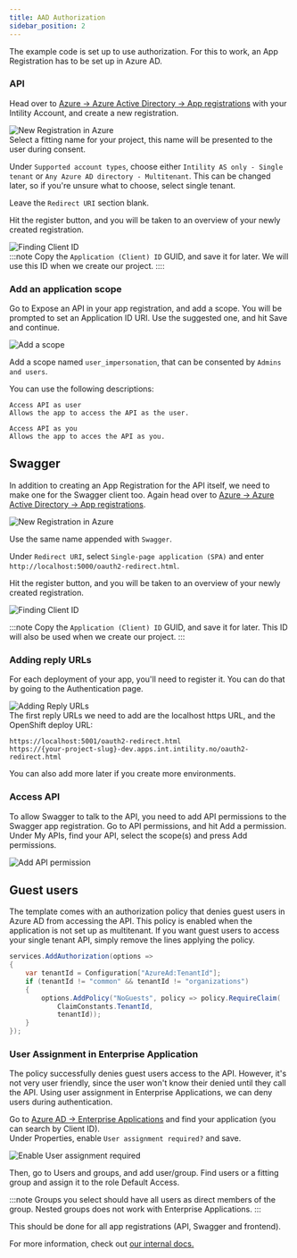 ```yaml
---
title: AAD Authorization
sidebar_position: 2
---
```


The example code is set up to use authorization. For this to work, an App Registration has to be set up in Azure AD.

### API

Head over to [Azure -> Azure Active Directory -> App registrations](https://portal.azure.com/#blade/Microsoft_AAD_IAM/ActiveDirectoryMenuBlade/RegisteredApps)
with your Intility Account, and create a new registration.

![New Registration in Azure](/img/azure-new-dotnet.png)  
Select a fitting name for your project, this name will be presented to the user during consent.

Under `Supported account types`, choose either `Intility AS only - Single tenant` or `Any Azure AD directory - Multitenant`.
This can be changed later, so if you're unsure what to choose, select single tenant.

Leave the `Redirect URI` section blank.

Hit the register button, and you will be taken to an overview of your newly created registration.

![Finding Client ID](/img/azure-clientid-dotnet.png)  
:::note
Copy the `Application (Client) ID` GUID, and save it for later. We will use this ID when we create our project.
::::

### Add an application scope

Go to Expose an API in your app registration, and add a scope.
You will be prompted to set an Application ID URI.
Use the suggested one, and hit Save and continue.

![Add a scope](/img/azure-add-scope.png)

Add a scope named `user_impersonation`, that can be consented by `Admins and users`.

You can use the following descriptions:

```
Access API as user
Allows the app to access the API as the user.

Access API as you
Allows the app to acces the API as you.
```

## Swagger

In addition to creating an App Registration for the API itself, we need to make one for the Swagger client too.
Again head over to [Azure -> Azure Active Directory -> App registrations](https://portal.azure.com/#blade/Microsoft_AAD_IAM/ActiveDirectoryMenuBlade/RegisteredApps).

![New Registration in Azure](/img/azure-new-swagger.png)

Use the same name appended with `Swagger`.

Under `Redirect URI`, select `Single-page application (SPA)` and enter `http://localhost:5000/oauth2-redirect.html`.

Hit the register button, and you will be taken to an overview of your newly created registration.

![Finding Client ID](/img/azure-clientid-swagger.png)

:::note
Copy the `Application (Client) ID` GUID, and save it for later. This ID will also be used when we create our project.
:::

### Adding reply URLs

For each deployment of your app, you'll need to register it. You can do that by going to the Authentication page.

![Adding Reply URLs](/img/azure-replyurls-swagger.png)  
The first reply URLs we need to add are the localhost https URL, and the OpenShift deploy URL:

```
https://localhost:5001/oauth2-redirect.html
https://{your-project-slug}-dev.apps.int.intility.no/oauth2-redirect.html
```

You can also add more later if you create more environments.

### Access API

To allow Swagger to talk to the API, you need to add API permissions to the Swagger app registration.
Go to API permissions, and hit Add a permission.
Under My APIs, find your API, select the scope(s) and press Add permissions.

![Add API permission](/img/azure-api-permissions.png)

## Guest users

The template comes with an authorization policy that denies guest users in Azure AD from accessing the API.
This policy is enabled when the application is not set up as multitenant.
If you want guest users to access your single tenant API, simply remove the lines applying the policy.

```csharp title=Startup.cs
services.AddAuthorization(options =>
{
    var tenantId = Configuration["AzureAd:TenantId"];
    if (tenantId != "common" && tenantId != "organizations")
    {
        options.AddPolicy("NoGuests", policy => policy.RequireClaim(
            ClaimConstants.TenantId,
            tenantId));
    }
});
```

### User Assignment in Enterprise Application

The policy successfully denies guest users access to the API.
However, it's not very user friendly, since the user won't know their denied until they call the API.
Using user assignment in Enterprise Applications, we can deny users during authentication.

Go to [Azure AD -> Enterprise Applications](https://portal.azure.com/#blade/Microsoft_AAD_IAM/StartboardApplicationsMenuBlade/AllApps/menuId/) and find your application (you can search by Client ID).  
Under Properties, enable `User assignment required?` and save.

![Enable User assignment required](/img/azure-user-assignment.png)

Then, go to Users and groups, and add user/group. Find users or a fitting group and assign it to the role Default Access.

:::note
Groups you select should have all users as direct members of the group. Nested groups does not work with Enterprise Applications.
:::

This should be done for all app registrations (API, Swagger and frontend).

For more information, check out [our internal docs.](https://gitlab.intility.com/groups/documentation/-/wikis/Security/API-sikkerhet-med-Azure-AD)
